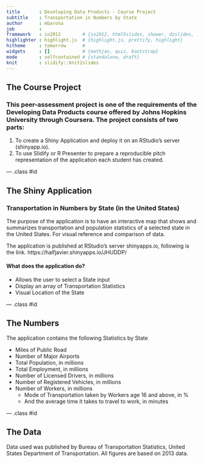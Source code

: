 ---
title       : Developing Data Products - Course Project
subtitle    : Transportation in Numbers by State
author      : mbarona
job         : 
framework   : io2012        # {io2012, html5slides, shower, dzslides, ...}
highlighter : highlight.js  # {highlight.js, prettify, highlight}
hitheme     : tomorrow      # 
widgets     : []            # {mathjax, quiz, bootstrap}
mode        : selfcontained # {standalone, draft}
knit        : slidify::knit2slides
---


## The Course Project

### This peer-assessment project is one of the requirements of the Developing Data Products course offered by Johns Hopkins University through Coursera. The project consists of two parts: 

1. To create a Shiny Application and deploy it on an RStudio's server (shinyapp.io).
2. To use Slidify or R Presenter to prepare a reproducible pitch representation of the application each student has created.

--- .class #id

## The Shiny Application

### Transportation in Numbers by State (in the United States)

The purpose of the application is to have an interactive map that shows and summarizes transportation and population statistics of a selected state in the United States. For visual reference and comparison of data.

The application is published at RStudio's server shinyapps.io, following is the link.
https://halfjavier.shinyapps.io/JHUDDP/ 

#### What does the application do?
- Allows the user to select a State input
- Display an array of Transportation Statistics
- Visual Location of the State

--- .class #id

## The Numbers

The application contains the following Statistics by State

- Miles of Public Road
- Number of Major Airports
- Total Population, in millions
- Total Employment, in millions
- Number of Licensed Drivers, in millions
- Number of Registered Vehicles, in millions
- Number of Workers, in millions
  * Mode of Transportation taken by Workers age 16 and above, in %
  * And the average time it takes to travel to work, in minutes
  
  

--- .class #id


## The Data

Data used was published by Bureau of Transportation Statistics, United States Department of Transportation. All figures are based on 2013 data.



















